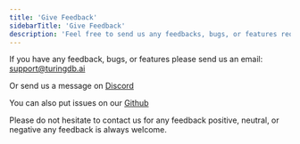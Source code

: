 ```yaml
---
title: 'Give Feedback'
sidebarTitle: 'Give Feedback'
description: 'Feel free to send us any feedbacks, bugs, or features requests'
---
```


If you have any feedback, bugs, or features please send us an email: 
support@turingdb.ai

Or send us a message on [Discord](https://discord.gg/XcVVYWzr)

You can also put issues on our [Github](https://github.com/turing-db)

Please do not hesitate to contact us for any feedback positive, neutral, or negative any feedback is always welcome. 